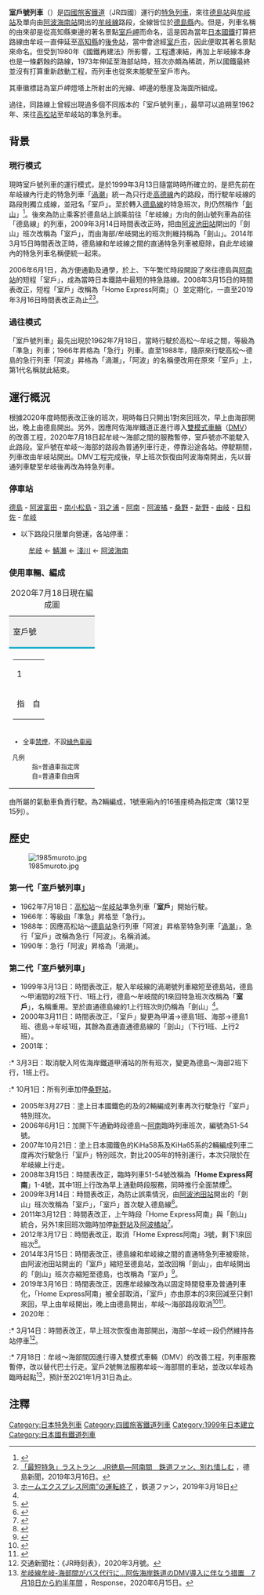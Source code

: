 {{Infobox rail service
| box_width       = 
| name            = 室戶
| native_name     = {{lang|ja|むろと}}
| color           = #1cadca
| logo            = 
| logo_width      = 
| image           = JNR-DC-Kiha185-muroto.JPG
| image_width     = 300px
| caption         = 一列停靠在[[牟岐站|牟岐站]]的{{link-ja|日本國鐵KiHa185系柴聯車|国鉄キハ185系気動車|KiHa185系}}室戶號列車。(2010年5月)
| type            = [[城際鐵路|城際鐵路]]
| status          = 運行中
| locale          = [[德島縣|德島縣]]
| predecessor     = [[劍山號列車|劍山號列車]]、[[渦潮號列車|渦潮號列車]]
| first           = [[1999年|1999年]][[3月13日|3月13日]]
| last            = 
| successor       = 
| operator        = [[四國旅客鐵道|四國旅客鐵道]]（JR四国）
| formeroperator  = [[阿佐海岸鐵道|阿佐海岸鐵道]]
| trainnumber     = 5050D+號數
| trainclass      = 特急（德島↔牟岐）<br>普通（牟岐↔阿波海南）
| ridership       = 
| start           = [[德島站|德島站]]
| stops           = 見下述
| end             = [[牟岐站|牟岐站]]（[[阿波海南站|阿波海南站]]）
| distance        = 67.7km（德島↔牟岐）<br>77.8km（阿波海南→德島）
| journeytime     = 78分鐘（德島↔牟岐）<br>93分鐘（阿波海南→德島）
| frequency       = 每日1來回
| line_used       = JR四国：[[牟岐線|牟岐線]]
| class           = 普通車廂
| access          = 沒有
| seating         = 2+2
| sleeping        = 
| autorack        = 
| catering        = 
| observation     = 
| entertainment   = 
| baggage         = 
| otherfacilities = 
| stock           = Kiha185系
| gauge           = 1067mm[[窄軌|窄軌]]
| el              = 沒有（氣動列車）
| speed           = 110km/h
| owners          = JR四國
| routenumber     = 
| map             =
| map_state       =
}}

'''室戶號列車'''（{{jpn|hg=むろと|rm=Muroto}}）是[[四國旅客鐵道|四國旅客鐵道]]（JR四國）運行的[[特別急行列車|特急列車]]，來往[[德島站|德島站]]與[[牟岐站|牟岐站]]及單向由[[阿波海南站|阿波海南站]]開出的[[牟岐線|牟岐線]]路段，全線皆位於[[德島縣|德島縣]]內。但是，列車名稱的由來卻是從高知縣東邊的著名景點[[室戶岬|室戶岬]]而命名，這是因為當年[[日本國鐵|日本國鐵]]打算把路線由牟岐一直伸延至[[高知縣|高知縣]]的[[後免站|後免站]]，當中會途經[[室戶市|室戶市]]，因此便取其著名景點{{link-ja|室戶岬燈塔|室戸岬灯台}}來命名。但受到1980年《國鐵再建法》所影響，工程遭凍結，再加上牟岐線本身也是一條虧蝕的路線，1973年伸延至海部站時，班次亦頗為稀疏，所以國鐵最終並沒有打算重新啟動工程，而列車也從來未能駛至室戶市內。

其車徽標誌為室戶岬燈塔上所射出的光線、岬邊的懸崖及海面所組成。

過往，同路線上曾經出現過多個不同版本的「室戶號列車」，最早可以追朔至1962年、來往[[高松站_(香川縣)|高松站]]至牟岐站的準急列車。

== 背景==
===現行模式===
現時室戶號列車的運行模式，是於1999年3月13日隨當時{{link-ja|時間表改正|ダイヤ改正}}時所確立的，是把先前在牟岐線內行走的特急列車「[[渦潮號列車|渦潮]]」統一為只行走[[高德線|高德線]]內的路段，而行駛牟岐線的路段則獨立成線，並冠名「室戶」。至於轉入[[德島線|德島線]]的特急班次，則仍然稱作「[[劍山號列車|劍山]]」<ref name="RJ390">{{Cite journal|title = 「1999.3.13ダイヤ改正の概要」 |journal = 鉄道Journal |date = 1999-4 |volume = 33 |issue = 4 |pages = 78-79 |publisher = 鉄道Journal社}}</ref>。後來為防止乘客於德島站上誤乘前往「牟岐線」方向的劍山號列車為前往「德島線」的列車，2009年3月14日時間表改正時，把由[[阿波池田站|阿波池田站]]開出的「劍山」班次改稱為「室戶」，而由海部/牟岐開出的班次則維持稱為「劍山」。2014年3月15日時間表改正時，德島線和牟岐線之間的直通特急列車被廢除，自此牟岐線內的特急列車名稱便統一起來。

2006年6月1日，為方便通勤及通學，於上、下午繁忙時段開設了來往德島與[[阿南站|阿南站]]的短程「室戶」，成為當時日本鐵路中最短的特急路線。2008年3月15日的時間表改正，短程「室戶」改稱為「Home Express阿南」（{{lang|ja|ホームエクスプレス阿南}}）並定期化，一直至2019年3月16日時間表改正為止<ref>[https://www.topics.or.jp/articles/-/175782 「最短特急」ラストラン　JR徳島―阿南間　鉄道ファン、別れ惜しむ] {{Wayback|url=https://www.topics.or.jp/articles/-/175782 |date=20190417004437 }}，德島新聞，2019年3月16日。</ref><ref>[https://railf.jp/news/2019/03/18/172000.html ホームエクスプレス阿南”の運転終了] {{Wayback|url=https://railf.jp/news/2019/03/18/172000.html |date=20200807011448 }}，鉄道ファン，2019年3月18日</ref>。

===過往模式===
「室戶號列車」最先出現於1962年7月18日，當時行駛於高松～牟岐之間，等級為「準急」列車；1966年昇格為「急行」列車。直至1988年，隨原來行駛高松～德島的急行列車「阿波」昇格為「渦潮」，「阿波」的名稱便改用在原來「室戶」上，第1代名稱就此結束。

== 運行概況 ==
根據2020年度時間表改正後的班次，現時每日只開出1對來回班次，早上由海部開出，晚上由德島開出。另外，因應阿佐海岸鐵道正進行導入[[雙模式車輛|雙模式車輛]]（[[DMV|DMV]]）的改善工程，2020年7月18日起牟岐～海部之間的服務暫停，室戶號亦不能駛入此路段。室戶號在牟岐～海部的路段為普通列車行走，停靠沿途各站。停駛期間，列車改由牟岐站開出。DMV工程完成後，早上班次恢復由阿波海南開出，先以普通列車駛至牟岐後再改為特急列車。

=== 停車站 ===
[[德島站|德島]] - [[阿波富田站|阿波富田]] - [[南小松島站|南小松島]] - [[羽之浦站|羽之浦]] - [[阿南站|阿南]] - [[阿波橘站|阿波橘]] - [[桑野站|桑野]] - [[新野站_(德島縣)|新野]] - [[由岐站|由岐]] - [[日和佐站|日和佐]] - [[牟岐站|牟岐]]

*以下路段只限單向營運，各站停車：
:[[牟岐站|牟岐]] ← [[鯖瀨站|鯖瀨]] ← [[淺川站|淺川]] ← [[阿波海南站|阿波海南]]

=== 使用車輛、編成 ===
{|style="text-align:center; margin:1em 0em 1em 1em; border:solid 1px #999; float:right;"
|+2020年7月18日現在編成圖
|style="background-color:#eee; border-bottom:solid 4px #1cadca"|室戶號
|-
|style="font-size:80%;"|{{TrainDirection|牟岐|德島}}
|-
|
{| class="wikitable" style="font-size:80%; margin:0em auto;"
|-
|colspan="2"|1||2
|-
|指||自||自
|}
|-
|style="text-align:left; font-size:80%;"|
* 全車[[禁煙|禁煙]]，不設[[綠色車廂|綠色車廂]]
; 凡例
: 指=普通車指定席
: 自=普通車自由席
|}
由{{link-ja|高松運轉所|高松運転所}}所屬的{{link-ja|日本國鐵KiHa185系柴聯車|国鉄キハ185系気動車|185系}}氣動車負責行駛。為2輛編成，1號車廂內的16張座椅為指定席（第12至15列）。

==歷史==
[[File:1985muroto.jpg|thumb]]
===第一代「室戶號列車」===
* 1962年7月18日：[[高松站_(香川縣)|高松站]]～[[牟岐站|牟岐站]]準急列車「'''室戶'''」開始行駛。
* 1966年：等級由「準急」昇格至「急行」。
* 1988年：因應高松站～[[德島站|德島站]]急行列車「阿波」昇格至特急列車「[[渦潮號列車|渦潮]]」，急行「室戶」改稱為急行「阿波」。名稱消滅。
* 1990年：急行「阿波」昇格為「渦潮」。

===第二代「室戶號列車」===
* 1999年3月13日：時間表改正，駛入牟岐線的渦潮號列車縮短至德島站，德島～甲浦間的2班下行、1班上行，德島～牟岐間的1來回特急班次改稱為「'''室戶'''」，名稱重用。至於直通德島線的1上行班次則仍稱為「劍山」<ref name="RJ390"/>。
* 2000年3月11日：時間表改正，「室戶」變更為甲浦→德島1班、海部→德島1班、德島→牟岐1班，其餘為直通直通德島線的「劍山」（下行1班、上行2班）。
* 2001年：
:* 3月3日：取消駛入阿佐海岸鐵道甲浦站的所有班次，變更為德島～海部2班下行，1班上行。
:* 10月1日：所有列車加停[[桑野站|桑野站]]。
* 2005年3月27日：塗上日本國鐵色的{{link-ja|日本國鐵KiHa58系柴聯車|国鉄キハ58系気動車|KiHa58系}}及{{link-ja|日本國鐵KiHa65系柴聯車|国鉄キハ65形気動車|KiHa65系}}的2輛編成列車再次行駛急行「室戶」特別班次。
* 2006年6月1日：加開下午通勤時段德島～[[阿南站|阿南]]臨時列車班次，編號為51-54號。
* 2007年10月21日：塗上日本國鐵色的KiHa58系及KiHa65系的2輛編成列車二度再次行駛急行「室戶」特別班次，對比2005年的特別運行，本次只限於在牟岐線上行走。
* 2008年3月15日：時間表改正，臨時列車51-54號改稱為「'''Home Express阿南'''」1-4號，其中1班上行改為早上通勤時段服務，同時推行全面禁煙<ref>{{Cite press release|url=http://www.jr-shikoku.co.jp/03_news/press/07-12-20/03.htm|title=平成20年3月ダイヤ改正について|publisher=四国旅客鉄道|date=2007-12-20|accessdate=2007-12-23|archiveurl=https://web.archive.org/web/20071223144803/http://www.jr-shikoku.co.jp/03_news/press/07-12-20/03.htm|archivedate=2007-12-23|dead-url=yes}}</ref>。
* 2009年3月14日：時間表改正，為防止誤乘情況，由[[阿波池田站|阿波池田站]]開出的「劍山」班次改稱為「室戶」，「室戶」首次駛入德島線<ref>{{Cite press release|url=http://www.jr-shikoku.co.jp/03_news/press/08-12-19/02.htm|title=平成21年3月ダイヤ改正について|publisher=四国旅客鉄道|date=2008-12-19|accessdate=2008-12-22|archiveurl=https://web.archive.org/web/20081222074358/http://www.jr-shikoku.co.jp/03_news/press/08-12-19/02.htm|archivedate=2008-12-22|8=|dead-url=yes}}</ref>。
* 2011年3月12日：時間表改正，上午時段「Home Express阿南」與「劍山」統合，另外1來回班次臨時加停[[新野站_(德島縣)|新野站]]及[[阿波橘站|阿波橘站]]<ref>{{Cite press release|url=http://www.jr-shikoku.co.jp/03_news/press/10-12-17/01.htm|title=平成23年3月ダイヤ改正について|publisher=四国旅客鉄道|date=2010-12-17|accessdate=2010-12-20|archiveurl=https://web.archive.org/web/20101220081856/http://www.jr-shikoku.co.jp/03_news/press/10-12-17/01.htm|archivedate=2010-12-20|dead-url=yes}}</ref>。
* 2012年3月17日：時間表改正，取消「Home Express阿南」3號，剩下1來回班次<ref>{{Cite press release|url=http://www.jr-shikoku.co.jp/03_news/press/11-12-16/01.htm|title=平成24年3月ダイヤ改正について|publisher=四国旅客鉄道|date=2011-12-16|accessdate=2011-12-17|archiveurl=https://web.archive.org/web/20111217162638/http://www.jr-shikoku.co.jp/03_news/press/11-12-16/01.htm|archivedate=2011-12-17|dead-url=yes}}</ref>。
* 2014年3月15日：時間表改正，德島線和牟岐線之間的直通特急列車被廢除，由阿波池田站開出的「室戶」縮短至德島站，並改回稱「劍山」，由牟岐開出的「劍山」班次亦縮短至德島，也改稱為「室戶」<ref>{{Cite press release|url=http://www.jr-shikoku.co.jp/03_news/press/13-12-20/01.htm|title=平成26年3月ダイヤ改正について|publisher=四国旅客鉄道|date=2013-12-20|accessdate=2013-12-25|archiveurl=https://web.archive.org/web/20131225093706/http://www.jr-shikoku.co.jp/03_news/press/13-12-20/01.htm|archivedate=2013-12-25|8=|dead-url=yes}}</ref>。
* 2019年3月16日：時間表改正，因應牟岐線改為以固定時間發車及普通列車化，「Home Express阿南」被全部取消，「室戶」亦由原本的3來回減至只剩1來回，早上由牟岐開出，晚上由德島開出，牟岐～海部路段取消<ref>{{Cite web|title=牟岐線一部３０分間隔に ＪＲ四国、利用増加へ３月から｜徳島の話題｜徳島ニュース｜徳島新聞|url=https://www.topics.or.jp/articles/-/138640|website=topics|accessdate=2019-02-14|language=ja|archive-date=2019-02-14|archive-url=https://web.archive.org/web/20190214174239/https://www.topics.or.jp/articles/-/138640|dead-url=no}}</ref><ref>{{Cite web|title=ＪＲ最短区間の特急がラストラン 追加料金は３２０円：朝日新聞デジタル|url=https://www.asahi.com/articles/ASM3H52WTM3HPUTB00D.html|website=朝日新聞デジタル|accessdate=2019-03-16|language=ja|archive-date=2019-03-16|archive-url=https://web.archive.org/web/20190316101747/https://www.asahi.com/articles/ASM3H52WTM3HPUTB00D.html|dead-url=no}}</ref>。
* 2020年：
:* 3月14日：時間表改正，早上班次恢復由海部開出，海部～牟岐一段仍然維持各站停車<ref>交通新聞社：《JR時刻表》，2020年3月號。</ref>。
:* 7月18日：牟岐～海部間因進行導入雙模式車輛（DMV）的改善工程，列車服務暫停，改以替代巴士行走。室戶2號無法服務牟岐～海部間的車站，並改以牟岐為臨時起點<ref>[https://response.jp/article/2020/06/15/335605.html 牟岐線牟岐-海部間がバス代行に…阿佐海岸鉄道のDMV導入に伴なう措置　7月18日から約半年間] {{Wayback|url=https://response.jp/article/2020/06/15/335605.html |date=20200818135411 }}，Response，2020年6月15日。</ref>，預計至2021年1月31日為止。

==注釋==
{{reflist|2}}

{{DEFAULTSORT:Muroto}}
{{commonscat|Muroto (train)}}
{{四國大眾運輸}}
{{JR四國列車}}

[[Category:日本特急列車|Category:日本特急列車]]
[[Category:四國旅客鐵道列車|Category:四國旅客鐵道列車]]
[[Category:1999年日本建立|Category:1999年日本建立]]
[[Category:日本國有鐵道列車|Category:日本國有鐵道列車]]